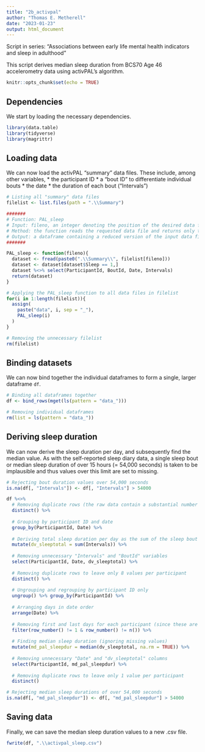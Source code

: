 ---
title: "2b_activpal"
author: "Thomas E. Metherell"
date: "2023-01-23"
output: html_document
---

Script in series: "Associations between early life mental health indicators and sleep in adulthood"

This script derives median sleep duration from BCS70 Age 46 accelerometry data using activPAL's algorithm.

```{r setup, include=FALSE}
knitr::opts_chunk$set(echo = TRUE)
```

## Dependencies
We start by loading the necessary dependencies.

```{r dependencies}
library(data.table)
library(tidyverse)
library(magrittr)
```

## Loading data
We can now load the activPAL "summary" data files. These include, among other variables,
* the participant ID
* a "bout ID" to differentiate individual bouts
* the date
* the duration of each bout ("Intervals")

```{r load_data}
# Listing all "summary" data files
filelist <- list.files(path = ".\\Summary")

#######
# Function: PAL_sleep
# Input: fileno, an integer denoting the position of the desired data file in filelist
# Method: the function reads the requested data file and returns only the bouts (rows) where the activPAL algorithm has determined that the participant was asleep, with only the needed columns
# Output: a dataframe containing a reduced version of the input data file
#######

PAL_sleep <- function(fileno){
  dataset <- fread(paste0(".\\Summary\\", filelist[fileno]))
  dataset <- dataset[dataset$Sleep == 1,]
  dataset %<>% select(ParticipantId, BoutId, Date, Intervals)
  return(dataset)
}

# Applying the PAL_sleep function to all data files in filelist
for(i in 1:length(filelist)){
  assign(
    paste("data", i, sep = "_"),
    PAL_sleep(i)
  )
}

# Removing the unnecessary filelist
rm(filelist)
```

## Binding datasets
We can now bind together the individual dataframes to form a single, larger dataframe `df`.

```{r bind}
# Binding all dataframes together
df <- bind_rows(mget(ls(pattern = "data_")))

# Removing individual dataframes
rm(list = ls(pattern = "data_"))
```

## Deriving sleep duration
We can now derive the sleep duration per day, and subsequently find the median value. As with the self-reported sleep diary data, a single sleep bout or median sleep duration of over 15 hours (= 54,000 seconds) is taken to be implausible and thus values over this limit are set to missing.

```{r sleep_duration}
# Rejecting bout duration values over 54,000 seconds
is.na(df[, "Intervals"]) <- df[, "Intervals"] > 54000

df %<>%
  # Removing duplicate rows (the raw data contain a substantial number of duplications)
  distinct() %>%
  
  # Grouping by participant ID and date
  group_by(ParticipantId, Date) %>%
  
  # Deriving total sleep duration per day as the sum of the sleep bout durations during that day
  mutate(dv_sleeptotal = sum(Intervals)) %>%
  
  # Removing unnecessary "Intervals" and "BoutId" variables
  select(ParticipantId, Date, dv_sleeptotal) %>%
  
  # Removing duplicate rows to leave only 8 values per participant
  distinct() %>%
  
  # Ungrouping and regrouping by participant ID only
  ungroup() %>% group_by(ParticipantId) %>%
  
  # Arranging days in date order
  arrange(Date) %>%
  
  # Removing first and last days for each participant (since these are not full days of device wear)
  filter(row_number() != 1 & row_number() != n()) %>%
  
  # Finding median sleep duration (ignoring missing values)
  mutate(md_pal_sleepdur = median(dv_sleeptotal, na.rm = TRUE)) %>%
  
  # Removing unnecessary "Date" and "dv_sleeptotal" columns
  select(ParticipantId, md_pal_sleepdur) %>%
  
  # Removing duplicate rows to leave only 1 value per participant
  distinct()

# Rejecting median sleep durations of over 54,000 seconds
is.na(df[, "md_pal_sleepdur"]) <- df[, "md_pal_sleepdur"] > 54000
```

## Saving data
Finally, we can save the median sleep duration values to a new .csv file.

```{r write}
fwrite(df, ".\\activpal_sleep.csv")
```